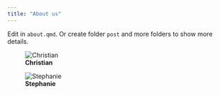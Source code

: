 ```yaml
---
title: "About us"
---
```


Edit in `about.qmd`. Or create folder `post` and more folders to show more details.

::: {.pullquote-container}
::: grid

::: {.g-col-12 .g-col-lg-4}
![**Christian**](images/christian.png){fig-alt="Photo of Christian" fig-align="left"}
::: 

::: {.g-col-12 .g-col-lg-4}
![**Stephanie**](images/stephanie.png){fig-alt="Photo of Stephanie" fig-align="left"}
::: 

:::
:::